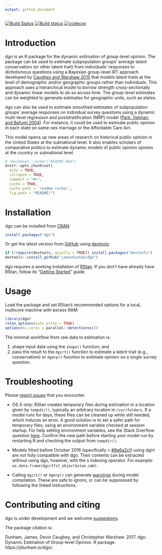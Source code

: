 ```yaml
---
output: github_document
---
```

[![Build Status](https://travis-ci.org/jamesdunham/dgo.svg?branch=master)](https://travis-ci.org/jamesdunham/dgo)
[![Build status](https://ci.appveyor.com/api/projects/status/1ta36kmoqen98k87?svg=true)](https://ci.appveyor.com/project/jamesdunham/dgo)
[![codecov](https://codecov.io/gh/jamesdunham/dgo/branch/master/graph/badge.svg)](https://codecov.io/gh/jamesdunham/dgo)

# Introduction

dgo is an R package for the dynamic estimation of group-level opinion. The
package can be used to estimate subpopulation groups' average latent
conservatism (or other latent trait) from individuals' responses to dichotomous
questions using a Bayesian group-level IRT approach developed by [Caughey and
Warshaw
2015](http://pan.oxfordjournals.org/content/early/2015/02/04/pan.mpu021.full.pdf+html)
that models latent traits at the level of demographic and/or geographic groups
rather than individuals. This approach uses a hierarchical model to borrow
strength cross-sectionally and dynamic linear models to do so across time. The
group-level estimates can be weighted to generate estimates for geographic
units, such as states. 

dgo can also be used to estimate smoothed estimates of subpopulation groups'
average responses on individual survey questions using a dynamic multi-level
regression and poststratification (MRP) model ([Park, Gelman, and Bafumi
2004](http://stat.columbia.edu/~gelman/research/published/StateOpinionsNationalPolls.050712.dkp.pdf)).
For instance, it could be used to estimate public opinion in each state on
same-sex marriage or the Affordable Care Act.

This model opens up new areas of research on historical public opinion in the
United States at the subnational level. It also enables scholars of comparative
politics to estimate dynamic models of public opinion opinion at the country or
subnational level.

```r
# rmarkdown::render("README.Rmd")
knitr::opts_chunk$set(
  echo = TRUE,
  collapse = TRUE,
  comment = "#>",
  cache = TRUE,
  cache.path = 'readme-cache/',
  fig.path = "README/")
```

# Installation

dgo can be installed from [CRAN](https://CRAN.R-project.org/package=dgo):

```r
install.packages("dgo")
```

Or get the latest version from [GitHub](https://github.com/jamesdunham/dgo)
using [devtools](https://github.com/hadley/devtools/):

```r
if (!require(devtools, quietly = TRUE)) install.packages("devtools")
devtools::install_github("jamesdunham/dgo")
```

dgo requires a working installation of [RStan](http://mc-stan.org/interfaces/rstan.html).
If you don't have already have RStan, follow its
"[Getting Started](https://github.com/stan-dev/rstan/wiki/RStan-Getting-Started)" guide.

# Usage

Load the package and set RStan's recommended options for a local, multicore
machine with excess RAM:

```r
library(dgo)
rstan_options(auto_write = TRUE)
options(mc.cores = parallel::detectCores())
```

The minimal workflow from raw data to estimation is:

1.  shape input data using the `shape()` function; and
2.  pass the result to the `dgirt()` function to estimate a latent trait (e.g.,
    conservatism) or `dgmrp()` function to estimate opinion on a single survey
    question.

# Troubleshooting

Please [report issues](https://github.com/jamesdunham/dgo/issues) that you
encounter.

  * OS X only: RStan creates temporary files during estimation in a location
    given by `tempdir()`, typically an arbitrary location in `/var/folders`. If
    a model runs for days, these files can be cleaned up while still needed,
    which induces an error. A good solution is to set a safer path for temporary
    files, using an environment variable checked at session startup. For help
    setting environment variables, see the Stack Overflow question
    [here](https://stackoverflow.com/questions/17107206/change-temporary-directory).
    Confirm the new path before starting your model run by restarting R and
    checking the output from `tempdir()`.

  * Models fitted before October 2016 (specifically <
    [#8e6a2cf](https://github.com/jamesdunham/dgo/commit/8e6a2cfbe00b2cd4a908b3067241e06124d143cd))
    using dgirt are not fully compatible with dgo. Their contents can be
    extracted without using dgo, however, with the `$` indexing operator. For
    example: `as.data.frame(dgirtfit_object$stan.cmb)`.

  * Calling `dgirt()` or `dgmrp()` can generate
    [warnings](http://mc-stan.org/misc/warnings#compiler-warnings) during model
    compilation. These are safe to ignore, or can be suppressed by following the
    linked instructions.

# Contributing and citing

dgo is under development and we welcome
[suggestions](https://github.com/jamesdunham/dgo/issues).

The package citation is:

Dunham, James, Devin Caughey, and Christopher Warshaw. 2017. dgo: Dynamic
Estimation of Group-level Opinion. R package.  https://jdunham.io/dgo/.
